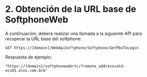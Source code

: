 # 2. Obtención de la URL base de SoftphoneWeb

A continuación, deberá realizar una llamada a la siguiente API para recuperar la URL base del softphone:

```
GET https://[domain]/WebApiSoftphone/Softphone/GetPbxToLogin
```

Respuesta de ejemplo:

```
"https://[domain]/softphonewebrtc/?remote_address=atd-ecs01.olos.com.br&"
``` 